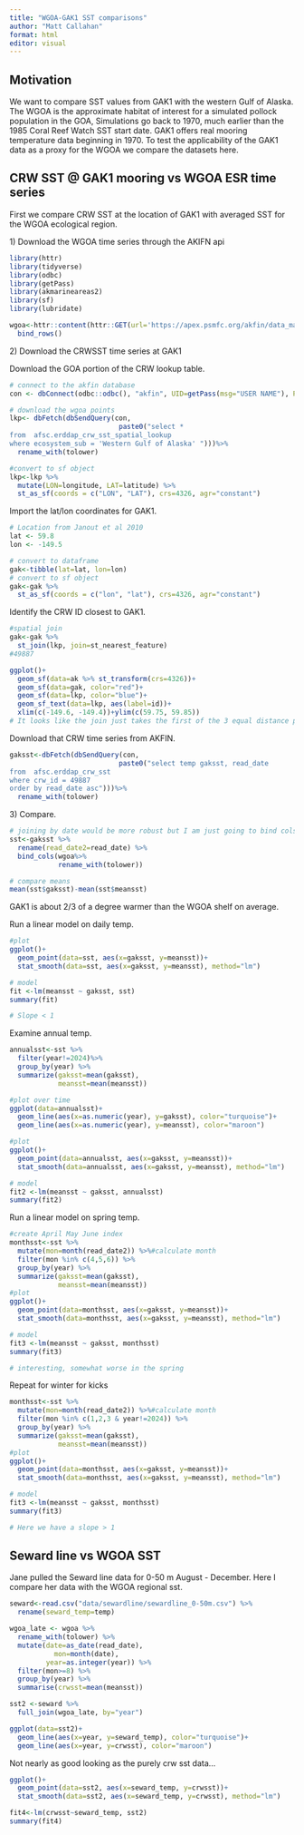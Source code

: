 ```yaml
---
title: "WGOA-GAK1 SST comparisons"
author: "Matt Callahan"
format: html
editor: visual
---
```


## Motivation

We want to compare SST values from GAK1 with the western Gulf of Alaska. The WGOA is the approximate habitat of interest for a simulated pollock population in the GOA, Simulations go back to 1970, much earlier than the 1985 Coral Reef Watch SST start date. GAK1 offers real mooring temperature data beginning in 1970. To test the applicability of the GAK1 data as a proxy for the WGOA we compare the datasets here.

## CRW SST @ GAK1 mooring vs WGOA ESR time series

First we compare CRW SST at the location of GAK1 with averaged SST for the WGOA ecological region.

1\) Download the WGOA time series through the AKIFN api

```r
library(httr)
library(tidyverse)
library(odbc)
library(getPass)
library(akmarineareas2)
library(sf)
library(lubridate)

wgoa<-httr::content(httr::GET(url='https://apex.psmfc.org/akfin/data_marts/akmp/ecosystem_sub_crw_avg_sst?ecosystem_sub=Western%20Gulf%20of%20Alaska&start_date=19850101&end_date=20251231'), type = "application/json") %>%
  bind_rows()
```

2\) Download the CRWSST time series at GAK1

Download the GOA portion of the CRW lookup table.

```r
# connect to the akfin database
con <- dbConnect(odbc::odbc(), "akfin", UID=getPass(msg="USER NAME"), PWD=getPass())

# download the wgoa points
lkp<- dbFetch(dbSendQuery(con,
                           paste0("select *
from  afsc.erddap_crw_sst_spatial_lookup 
where ecosystem_sub = 'Western Gulf of Alaska' ")))%>%
  rename_with(tolower)

#convert to sf object
lkp<-lkp %>%
  mutate(LON=longitude, LAT=latitude) %>%
  st_as_sf(coords = c("LON", "LAT"), crs=4326, agr="constant")
```

Import the lat/lon coordinates for GAK1.

```r
# Location from Janout et al 2010
lat <- 59.8
lon <- -149.5

# convert to dataframe
gak<-tibble(lat=lat, lon=lon)
# convert to sf object
gak<-gak %>%
  st_as_sf(coords = c("lon", "lat"), crs=4326, agr="constant")

```

Identify the CRW ID closest to GAK1.

```r
#spatial join
gak<-gak %>%
  st_join(lkp, join=st_nearest_feature)
#49887

ggplot()+
  geom_sf(data=ak %>% st_transform(crs=4326))+
  geom_sf(data=gak, color="red")+
  geom_sf(data=lkp, color="blue")+
  geom_sf_text(data=lkp, aes(label=id))+
  xlim(c(-149.6, -149.4))+ylim(c(59.75, 59.85))
# It looks like the join just takes the first of the 3 equal distance points... that's fine. 
```

Download that CRW time series from AKFIN.

```r
gaksst<-dbFetch(dbSendQuery(con,
                           paste0("select temp gaksst, read_date
from  afsc.erddap_crw_sst
where crw_id = 49887
order by read_date asc")))%>%
  rename_with(tolower)
```

3\) Compare.

```r
# joining by date would be more robust but I am just going to bind cols 
sst<-gaksst %>%
  rename(read_date2=read_date) %>%
  bind_cols(wgoa%>%
            rename_with(tolower))

# compare means
mean(sst$gaksst)-mean(sst$meansst)

```

GAK1 is about 2/3 of a degree warmer than the WGOA shelf on average.

Run a linear model on daily temp.

```r
#plot
ggplot()+
  geom_point(data=sst, aes(x=gaksst, y=meansst))+
  stat_smooth(data=sst, aes(x=gaksst, y=meansst), method="lm")

# model
fit <-lm(meansst ~ gaksst, sst)
summary(fit)

# Slope < 1 
```

Examine annual temp.

```r
annualsst<-sst %>% 
  filter(year!=2024)%>%
  group_by(year) %>%
  summarize(gaksst=mean(gaksst),
            meansst=mean(meansst))

#plot over time
ggplot(data=annualsst)+
  geom_line(aes(x=as.numeric(year), y=gaksst), color="turquoise")+
  geom_line(aes(x=as.numeric(year), y=meansst), color="maroon")

#plot
ggplot()+
  geom_point(data=annualsst, aes(x=gaksst, y=meansst))+
  stat_smooth(data=annualsst, aes(x=gaksst, y=meansst), method="lm")

# model
fit2 <-lm(meansst ~ gaksst, annualsst)
summary(fit2)
```

Run a linear model on spring temp.

```r
#create April May June index
monthsst<-sst %>%
  mutate(mon=month(read_date2)) %>%#calculate month
  filter(mon %in% c(4,5,6)) %>% 
  group_by(year) %>%
  summarize(gaksst=mean(gaksst),
            meansst=mean(meansst))
#plot
ggplot()+
  geom_point(data=monthsst, aes(x=gaksst, y=meansst))+
  stat_smooth(data=monthsst, aes(x=gaksst, y=meansst), method="lm")

# model
fit3 <-lm(meansst ~ gaksst, monthsst)
summary(fit3)

# interesting, somewhat worse in the spring

```

Repeat for winter for kicks

```r
monthsst<-sst %>%
  mutate(mon=month(read_date2)) %>%#calculate month
  filter(mon %in% c(1,2,3 & year!=2024)) %>% 
  group_by(year) %>%
  summarize(gaksst=mean(gaksst),
            meansst=mean(meansst))
#plot
ggplot()+
  geom_point(data=monthsst, aes(x=gaksst, y=meansst))+
  stat_smooth(data=monthsst, aes(x=gaksst, y=meansst), method="lm")

# model
fit3 <-lm(meansst ~ gaksst, monthsst)
summary(fit3)

# Here we have a slope > 1
```

## Seward line vs WGOA SST

Jane pulled the Seward line data for 0-50 m August - December. Here I compare her data with the WGOA regional sst.

```r
seward<-read.csv("data/sewardline/sewardline_0-50m.csv") %>%
  rename(seward_temp=temp)

wgoa_late <- wgoa %>%
  rename_with(tolower) %>%
  mutate(date=as_date(read_date),
           mon=month(date),
         year=as.integer(year)) %>%
  filter(mon>=8) %>%
  group_by(year) %>%
  summarise(crwsst=mean(meansst))

sst2 <-seward %>%
  full_join(wgoa_late, by="year")

ggplot(data=sst2)+
  geom_line(aes(x=year, y=seward_temp), color="turquoise")+
  geom_line(aes(x=year, y=crwsst), color="maroon")
```

Not nearly as good looking as the purely crw sst data...

```r
ggplot()+
  geom_point(data=sst2, aes(x=seward_temp, y=crwsst))+
  stat_smooth(data=sst2, aes(x=seward_temp, y=crwsst), method="lm")

fit4<-lm(crwsst~seward_temp, sst2)
summary(fit4)
```
